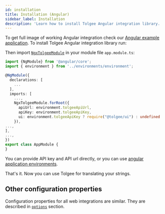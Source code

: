 ```yaml
---
id: installation
title: Installation (Angular)
sidebar_label: Installation
description: 'Learn how to install Tolgee Angular integration library. To get full image of working Angular integration check our Angular example application.'
---
```


To get full image of working Angular integration check our [Angular example application](https://github.com/tolgee/ngx-example).
To install Tolgee Angular integration library run:


<InstallationTabs lib="@tolgee/ngx" />

Then import [`NgxTolgeeModule`](/docs/sdk/integrations/angular/api#ngxtolgeemodule) in your module file `app.module.ts`:

```typescript
import {NgModule} from '@angular/core';
import { environment } from '../environments/environment';

@NgModule({
  declarations: [
    ...
  ],
  imports: [
    ...,
    NgxTolgeeModule.forRoot({
      apiUrl: environment.tolgeeApiUrl,
      apiKey: environment.tolgeeApiKey,
      ui: environment.tolgeeApiKey ? require("@tolgee/ui") : undefined
    }),
...,
],
...,
})
export class AppModule {
}
```

You can provide API key and API url directly, or you can use
[angular application environments](https://angular.io/guide/build#configuring-application-environments).

That's it. Now you can use Tolgee for translating your strings.

## Other configuration properties

Configuration properties for all web integrations are similar. They are described in [`options`](/docs/sdk/api/core_package/options)
section.
